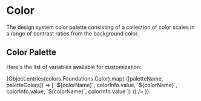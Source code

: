 
<Meta title="Foundations/Color" />

# Color

The design system color palette consisting of a collection of color scales in a
range of contrast ratios from the background color.

## Color Palette

Here's the list of variables available for customization:

<ColorPalette>
  {Object.entries(colors.Foundations.Color).map(
  ([paletteName, paletteColors]) => 
    <ColorItem
      key={paletteName}
      title={paletteName}
      colors={Object.fromEntries(
        Object.entries(paletteColors).map(([colorName, colorInfo]) => [
          `${colorName}`, colorInfo.value,
          `${colorName}`, colorInfo.value,
          `${colorName}`, colorInfo.value
        ])
      )}
    />
)}
</ColorPalette>
